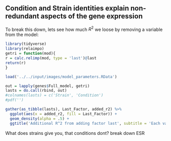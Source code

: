 ## Condition and Strain identities explain non-redundant aspects of the gene expression

To break this down, lets see how much $R^2$ we loose by removing a variable from the model:

```r
library(tidyverse)
library(relaimpo)
getri = function(mod){
r = calc.relimp(mod, type = 'last')@last
return(r)
}

load('../../input/images/model_parameters.RData')

out = lapply(genes$Full_model, getri)
lasts = do.call(rbind, out)
#colnames(lasts) = c('Strain', 'Condition')
#pdf('')

gather(as_tibble(lasts), Last_Factor, added_r2) %>% 
  ggplot(aes(x = added_r2, fill = Last_Factor)) + 
  geom_density(alpha = .5) + 
  ggtitle('Additional R^2 from adding factor last', subtitle = 'Each variables contribution when included in the model last, also sometimes called usefulness')
```



What does strains give you, that conditions dont?
break down ESR
